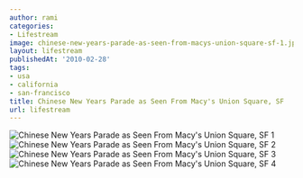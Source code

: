 ```yaml
---
author: rami
categories:
- Lifestream
image: chinese-new-years-parade-as-seen-from-macys-union-square-sf-1.jpg
layout: lifestream
publishedAt: '2010-02-28'
tags:
- usa
- california
- san-francisco
title: Chinese New Years Parade as Seen From Macy's Union Square, SF
url: lifestream
---
```


![Chinese New Years Parade as Seen From Macy's Union Square, SF 1](/assets/images/content/lifestream/chinese-new-years-parade-as-seen-from-macys-union-square-sf-1.jpg)
![Chinese New Years Parade as Seen From Macy's Union Square, SF 2](/assets/images/content/lifestream/chinese-new-years-parade-as-seen-from-macys-union-square-sf-2.jpg)
![Chinese New Years Parade as Seen From Macy's Union Square, SF 3](/assets/images/content/lifestream/chinese-new-years-parade-as-seen-from-macys-union-square-sf-3.jpg)
![Chinese New Years Parade as Seen From Macy's Union Square, SF 4](/assets/images/content/lifestream/chinese-new-years-parade-as-seen-from-macys-union-square-sf-4.jpg)